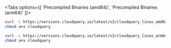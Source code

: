 
<Tabs options={[ 'Precompiled Binaries (amd64)', 'Precompiled Binaries (arm64)' ]}>

<Tab>

```bash copy
curl -L https://versions.cloudquery.io/latest/v2/cloudquery_linux_amd64 -o cloudquery
chmod a+x cloudquery
```

</Tab>

<Tab>

```bash copy
curl -L https://versions.cloudquery.io/latest/v2/cloudquery_linux_arm64 -o cloudquery
chmod a+x cloudquery
```

</Tab>

</Tabs>